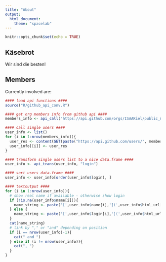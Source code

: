 ```yaml
---
title: "About"
output:
  html_document:
    theme: "spacelab"
---
```


```r
knitr::opts_chunk$set(echo = TRUE)
```

## Käsebrot
Wir sind die besten!

## Members

Currently involved are: 

```r
#### load api functions ####
source("R/github_api_conv.R")

#### get org members info from github api ####
members_info <- api_call("https://api.github.com/orgs/ISAAKiel/public_members", "login")

#### call single users ####
user_info <- list()
for (i in 1:nrow(members_info)){
  user_res <- content(GET(paste("https://api.github.com/users/", members_info$login[i], sep = "")))
  user_info[[i]] <- user_res
}

#### transform single users list to a nice data.frame ####
user_info <- api_trans(user_info, "login")

#### sort users data.frame ####
user_info <- user_info[order(user_info$login), ]
```

```r
#### textoutput ####
for (i in 1:nrow(user_info)){
  # show real name if available - otherwise show login
  if (!is.na(user_info$name[i])){
    name_string <- paste('[',user_info$name[i],'](',user_info$html_url[i],')',sep="")
  } else {
    name_string <- paste('[',user_info$login[i],'](',user_info$html_url[i],')',sep="")
  }
  cat(name_string)
  # link by "," or "and" depending on position
  if (i == nrow(user_info)-1){
    cat(" and ") 
  } else if (i != nrow(user_info)){
    cat(", ") 
  } 
}
```


